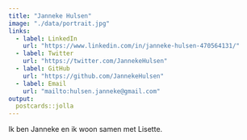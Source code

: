 ```yaml
---
title: "Janneke Hulsen"
image: "./data/portrait.jpg"
links:
  - label: LinkedIn
    url: "https://www.linkedin.com/in/janneke-hulsen-470564131/"
  - label: Twitter
    url: "https://twitter.com/JannekeHulsen"
  - label: GitHub
    url: "https://github.com/JannekeHulsen"
  - label: Email
    url: "mailto:hulsen.janneke@gmail.com"
output:
  postcards::jolla
---
```

 
Ik ben Janneke en ik woon samen met Lisette.
